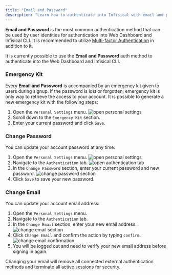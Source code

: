 ```yaml
---
title: "Email and Password"
description: "Learn how to authenticate into Infisical with email and password."
---
```


**Email and Password** is the most common authentication method that can be used by user identities for authentication into Web Dashboard and Infisical CLI. It is recommended to utilize [Multi-factor Authentication](/documentation/platform/mfa) in addition to it.

It is currently possible to use the **Email and Password** auth method to authenticate into the Web Dashboard and Infisical CLI.

### Emergency Kit
Every **Email and Password** is accompanied by an emergency kit given to users during signup. If the password is lost or forgotten, emergency kit is only way to retrieve the access to your account. It is possible to generate a new emergency kit with the following steps: 
1. Open the `Personal Settings` menu.
![open personal settings](../../../images/auth-methods/access-personal-settings.png)
2. Scroll down to the `Emergency Kit` section.
3. Enter your current password and click `Save`.

### Change Password
You can update your account password at any time:
1. Open the `Personal Settings` menu.
![open personal settings](../../../images/auth-methods/access-personal-settings.png)
2. Navigate to the `Authentication` tab.
![open authentication tab](../../../images/auth-methods/personal-settings-authentication-tab.png)
3. In the `Change Password` section, enter your current password and new password.
![change password section](../../../images/auth-methods/personal-settings-authentication-change-email-password.png)
4. Click `Save` to save your new password.

### Change Email
You can update your account email address:
1. Open the `Personal Settings` menu.
2. Navigate to the `Authentication` tab.
3. In the `Change Email` section, enter your new email address.
![change email section](../../../images/auth-methods/personal-settings-authentication-change-email-password.png)
4. Click `Change Email` and confirm the action by typing `confirm`.
![change email confirmation](../../../images/auth-methods/personal-settings-authentication-change-email-confirmation.png)
5. You will be logged out and need to verify your new email address before signing in again.

<Tip>
Changing your email will remove all connected external authentication methods and terminate all active sessions for security.
</Tip>